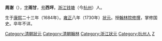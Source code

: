 {{Unreferenced|time=2020-08-24T03:02:32+00:00}}
'''周澍'''（{{bd|1684年||？|catIdx=Z周}}），[[表字|字]]'''雨甘'''，[[号|号]]'''西坪'''。[[浙江|浙江]][[钱塘县|钱塘]]（今[[杭州|杭州]]）人。

生于[[康熙|康熙]]二十三年（1684年）。[[雍正|雍正]]八年（1730年）[[状元|状元]]。授[[翰林院|翰林院]][[修撰|修撰]]，掌修国史。卒年不详。

{{雍正八年庚戌科殿試金榜}}
{{DEFAULTSORT:Zhou周}}
[[Category:清朝狀元|Category:清朝狀元]]
[[Category:清朝翰林|Category:清朝翰林]]
[[Category:浙江狀元|Category:浙江狀元]]
[[Category:杭州人|Category:杭州人]]
[[Category:周姓|Z]]